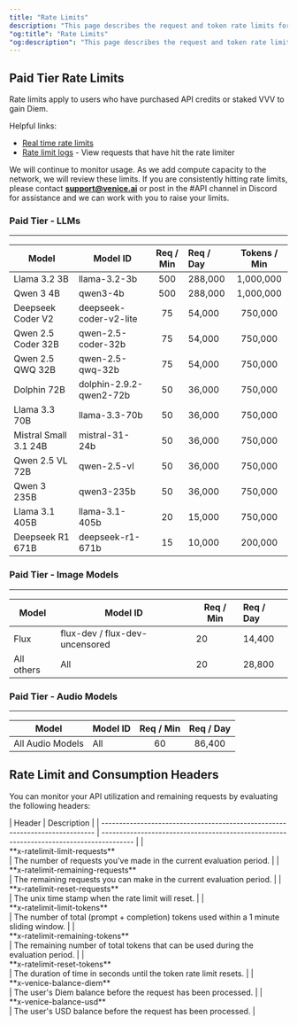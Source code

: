 ```yaml
---
title: "Rate Limits"
description: "This page describes the request and token rate limits for the Venice API."
"og:title": "Rate Limits"
"og:description": "This page describes the request and token rate limits for the Venice API."
---
```


## Paid Tier Rate Limits

Rate limits apply to users who have purchased API credits or staked VVV to gain Diem.

Helpful links:
- [Real time rate limits](https://docs.venice.ai/api-reference/endpoint/api_keys/rate_limits?playground=open)
- [Rate limit logs](https://docs.venice.ai/api-reference/endpoint/api_keys/rate_limit_logs?playground=open) - View requests that have hit the rate limiter

<Note>We will continue to monitor usage. As we add compute capacity to the network, we will review these limits. If you are consistently hitting rate limits, please contact [**support@venice.ai**](mailto:support@venice.ai) or post in the #API channel in Discord for assistance and we can work with you to raise your limits.</Note>

### Paid Tier - LLMs
------------------------------------------------------------------------------------------
| Model                                    | Model ID                | Req / Min | Req / Day | Tokens / Min |
| ---------------------------------------  | ----------------------- | :-------: | :-------- | :----------: |
| Llama 3.2 3B                             | llama-3.2-3b            | 500       | 288,000   | 1,000,000    |
| Qwen 3 4B                                | qwen3-4b                | 500       | 288,000   | 1,000,000    |
| Deepseek Coder V2                        | deepseek-coder-v2-lite  | 75        | 54,000    | 750,000      |
| Qwen 2.5 Coder 32B                       | qwen-2.5-coder-32b      | 75        | 54,000    | 750,000      |
| Qwen 2.5 QWQ 32B                         | qwen-2.5-qwq-32b        | 75        | 54,000    | 750,000      |
| Dolphin 72B                              | dolphin-2.9.2-qwen2-72b | 50        | 36,000    | 750,000      |
| Llama 3.3 70B                            | llama-3.3-70b           | 50        | 36,000    | 750,000      |
| Mistral Small 3.1 24B                    | mistral-31-24b          | 50        | 36,000    | 750,000      |
| Qwen 2.5 VL 72B                          | qwen-2.5-vl             | 50        | 36,000    | 750,000      |
| Qwen 3 235B                              | qwen3-235b              | 50        | 36,000    | 750,000      |
| Llama 3.1 405B                           | llama-3.1-405b          | 20        | 15,000    | 750,000      |
| Deepseek R1 671B                         | deepseek-r1-671b        | 15        | 10,000    | 200,000      |

### Paid Tier - Image Models
--------------------------------------------------------------------------------
| Model              | Model ID                        | Req / Min | Req / Day |
| ------------------ | ------------------------------- | --------- | :-------- |
| Flux               | flux-dev / flux-dev-uncensored  | 20        | 14,400    |
| All others         | All                             | 20        | 28,800    |


### Paid Tier - Audio Models
--------------------------------------------------------------------------------
| Model              | Model ID                        | Req / Min | Req / Day |
| ------------------ | ------------------------------- | :-------: | :-------: |
| All Audio Models   | All                             | 60        | 86,400    | 


## Rate Limit and Consumption Headers

You can monitor your API utilization and remaining requests by evaluating the following headers:

<div style={{ overflowX: 'auto' }}>
  | Header                                                                       | Description                                                                             |
  | ---------------------------------------------------------------------------- | --------------------------------------------------------------------------------------- |
  | <div style={{whiteSpace: 'nowrap'}}>**x-ratelimit-limit-requests**</div>     | The number of requests you've made in the current evaluation period.                    |
  | <div style={{whiteSpace: 'nowrap'}}>**x-ratelimit-remaining-requests**</div> | The remaining requests you can make in the current evaluation period.                   |
  | <div style={{whiteSpace: 'nowrap'}}>**x-ratelimit-reset-requests**</div>     | The unix time stamp when the rate limit will reset.                                     |
  | <div style={{whiteSpace: 'nowrap'}}>**x-ratelimit-limit-tokens**</div>       | The number of total (prompt + completion) tokens used within a 1 minute sliding window. |
  | <div style={{whiteSpace: 'nowrap'}}>**x-ratelimit-remaining-tokens**</div>   | The remaining number of total tokens that can be used during the evaluation period.     |
  | <div style={{whiteSpace: 'nowrap'}}>**x-ratelimit-reset-tokens**</div>       | The duration of time in seconds until the token rate limit resets.                      |
  | <div style={{whiteSpace: 'nowrap'}}>**x-venice-balance-diem**</div>          | The user's Diem balance before the request has been processed.                          |
  | <div style={{whiteSpace: 'nowrap'}}>**x-venice-balance-usd**</div>           | The user's USD balance before the request has been processed.                           |
</div>